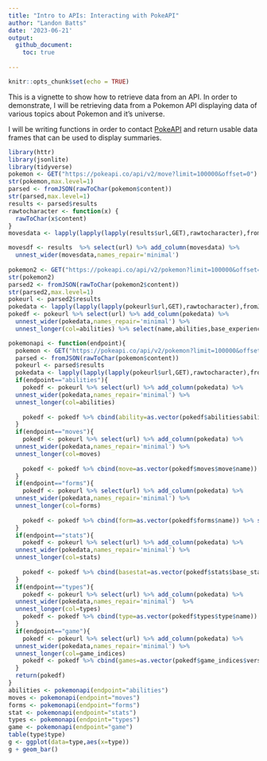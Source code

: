 ```yaml
---
title: "Intro to APIs: Interacting with PokeAPI"
author: "Landon Batts"
date: '2023-06-21'
output: 
  github_document:
    toc: true
  
---
```


```r
knitr::opts_chunk$set(echo = TRUE)
```

This is a vignette to show how to retrieve data from an API. In order to demonstrate, I will be retrieving data from a Pokemon API displaying data of various topics about Pokemon and it's universe.  

I will be writing functions in order to contact [PokeAPI](https://pokeapi.co/) and return usable data frames that can be used to display summaries.


```r
library(httr)
library(jsonlite)
library(tidyverse)
pokemon <- GET("https://pokeapi.co/api/v2/move?limit=100000&offset=0")
str(pokemon,max.level=1)
parsed <- fromJSON(rawToChar(pokemon$content))
str(parsed,max.level=1)
results <- parsed$results
rawtocharacter <- function(x) {
  rawToChar(x$content)
}
movesdata <- lapply(lapply(lapply(results$url,GET),rawtocharacter),fromJSON)

movesdf <- results  %>% select(url) %>% add_column(movesdata) %>%
  unnest_wider(movesdata,names_repair='minimal')
 
pokemon2 <- GET("https://pokeapi.co/api/v2/pokemon?limit=100000&offset=0")
str(pokemon2)
parsed2 <- fromJSON(rawToChar(pokemon2$content))
str(parsed2,max.level=1)
pokeurl <- parsed2$results
pokedata <- lapply(lapply(lapply(pokeurl$url,GET),rawtocharacter),fromJSON)
pokedf <- pokeurl %>% select(url) %>% add_column(pokedata) %>%
  unnest_wider(pokedata,names_repair='minimal') %>% 
  unnest_longer(col=abilities) %>% select(name,abilities,base_experience,height,weight)

pokemonapi <- function(endpoint){
  pokemon <- GET("https://pokeapi.co/api/v2/pokemon?limit=100000&offset=0")
  parsed <- fromJSON(rawToChar(pokemon$content))
  pokeurl <- parsed$results
  pokedata <- lapply(lapply(lapply(pokeurl$url,GET),rawtocharacter),fromJSON)
  if(endpoint=="abilities"){
    pokedf <- pokeurl %>% select(url) %>% add_column(pokedata) %>%
  unnest_wider(pokedata,names_repair='minimal') %>% 
  unnest_longer(col=abilities) 
    
    pokedf <- pokedf %>% cbind(ability=as.vector(pokedf$abilities$ability$name)) %>% select(name,ability,base_experience,height,weight)
  }
  if(endpoint=="moves"){
    pokedf <- pokeurl %>% select(url) %>% add_column(pokedata) %>%
  unnest_wider(pokedata,names_repair='minimal') %>% 
  unnest_longer(col=moves)
    
    pokedf <- pokedf %>% cbind(move=as.vector(pokedf$moves$move$name)) %>% select(name,move,base_experience,height,weight)
  }
  if(endpoint=="forms"){
    pokedf <- pokeurl %>% select(url) %>% add_column(pokedata) %>%
  unnest_wider(pokedata,names_repair='minimal') %>% 
  unnest_longer(col=forms) 
    
    pokedf <- pokedf %>% cbind(form=as.vector(pokedf$forms$name)) %>% select(name,form,base_experience,height,weight)
  }
  if(endpoint=="stats"){
    pokedf <- pokeurl %>% select(url) %>% add_column(pokedata) %>%
  unnest_wider(pokedata,names_repair='minimal') %>% 
  unnest_longer(col=stats) 
    
    pokedf <- pokedf %>% cbind(basestat=as.vector(pokedf$stats$base_stat),statname=as.vector(pokedf$stats$stat$name)) %>% select(name,statname,basestat,base_experience,height,weight)
  }
  if(endpoint=="types"){
    pokedf <- pokeurl %>% select(url) %>% add_column(pokedata) %>%
  unnest_wider(pokedata,names_repair='minimal')  %>%
  unnest_longer(col=types) 
    pokedf <- pokedf %>% cbind(type=as.vector(pokedf$types$type$name)) %>% select(name,type,base_experience,height,weight)
  }
  if(endpoint=="game"){
    pokedf <- pokeurl %>% select(url) %>% add_column(pokedata) %>%
  unnest_wider(pokedata,names_repair='minimal') %>% 
  unnest_longer(col=game_indices)
    pokedf <- pokedf %>% cbind(games=as.vector(pokedf$game_indices$version$name)) %>% select(name,games,base_experience,height,weight)
  }
  return(pokedf)
}
abilities <- pokemonapi(endpoint="abilities")
moves <- pokemonapi(endpoint="moves")
forms <- pokemonapi(endpoint="forms")
stat <- pokemonapi(endpoint="stats")
types <- pokemonapi(endpoint="types")
game <- pokemonapi(endpoint="game")
table(type$type)
g <- ggplot(data=type,aes(x=type))
g + geom_bar()
```
